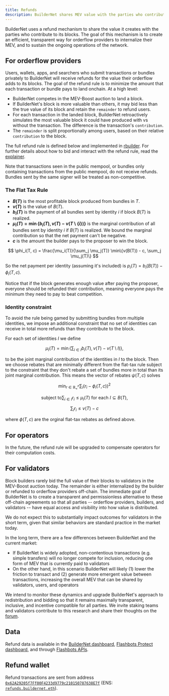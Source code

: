 ```yaml
---
title: Refunds
description: BuilderNet shares MEV value with the parties who contribute to its blocks.
---
```


BuilderNet uses a refund mechanism to share the value it creates with the parties who contribute to its blocks. The goal of this mechanism is to create an efficient, transparent way for orderflow providers to internalize their MEV, and to sustain the ongoing operations of the network.

## For orderflow providers

Users, wallets, apps, and searchers who submit transactions or bundles privately to BuilderNet will receive refunds for the value their orderflow adds to its blocks. The goal of the refund rule is to minimize the amount that each transaction or bundle pays to land onchain. At a high level:
- BuilderNet competes in the MEV-Boost auction to land a block.
- If BuilderNet's block is more valuable than others, it may bid less than the true value of its block and retain the `remainder` to refund users.
- For each transaction in the landed block, BuilderNet retroactively simulates the most valuable block it could have produced with vs without the transaction. The difference is the transaction's `contribution`.
- The `remainder` is split proportionally among users, based on their relative `contribution` to the block.

The full refund rule is defined below and implemented in [rbuilder](https://github.com/flashbots/rbuilder). For further details about how to bid and interact with the refund rule, read the [explainer](https://collective.flashbots.net/t/refund-rule-wat-dis-how-to-and-faq/4049/2).

Note that transactions seen in the public mempool, or bundles only containing transactions from the public mempool, do not receive refunds. Bundles sent by the same signer will be treated as non-competitive.

### The Flat Tax Rule

- **$B(T)$** is the most profitable block produced from bundles in $T$.
- **$v(T)$** is the value of $B(T)$.
- **$b_i(T)$** is the payment of all bundles sent by identity $i$ if block $B(T)$ is realized.
- **$\mu_i(T) = \min\{b_i(T), v(T) - v(T \setminus \{i\})\}$** is the marginal contribution of all bundles sent by identity $i$ if $B(T)$ is realized. We bound the marginal contribution so that the net payment can't be negative.
- **$c$** is the amount the builder pays to the proposer to win the block.
  
$$
\phi_i(T, c) = \frac{\mu_i(T)}{\sum_j \mu_j(T)} \min\{v(B(T)) - c, \sum_j \mu_j(T)\}
$$

So the net payment per identity (assuming it's included) is $p_i(T) = b_i(B(T)) - \phi_i(T, c)$.

Notice that if the block generates enough value after paying the proposer, everyone should be refunded their contribution, meaning everyone pays the minimum they need to pay to beat competition. 

### Identity constraint

To avoid the rule being gamed by submitting bundles from multiple identities, we impose an additional constraint that no set of identities can receive in total more refunds than they contribute to the block.

For each set of identities $I$ we define

$$
\mu_I(T) = \min\{\sum_{i\in I} b_i(T), v(T) - v(T \setminus I)\},
$$

to be the joint marginal contribution of the identities in $I$ to the block. Then we choose rebates that are minimally different from the flat-tax rule subject to the constraint that they don't rebate a set of bundles more in total than its joint marginal contribution. This means the vector of rebates $\psi(T, c)$ solves

$$
\min_{r\in\mathbb{R}^n_+} \sum_i (r_i - \phi_i(T, c))^2
$$

$$
\text{subject to} \sum_{i\in I} r_i \leq \mu_I(T) \text{ for each } I \subseteq B(T),
$$

$$
\sum_i r_i \leq v(T) - c
$$

where $\phi(T, c)$ are the orginal flat-tax rebates as defined above.

## For operators

In the future, the refund rule will be upgraded to compensate operators for their computation costs.

## For validators

Block builders rarely bid the full value of their blocks to validators in the MEV-Boost auction today. The remainder is either internalized by the builder or refunded to orderflow providers off-chain. The immediate goal of BuilderNet is to create a transparent and permissionless alternative to these off-chain agreements so that all parties -- orderflow providers, builders, and validators -- have equal access and visibility into how value is distributed.

We do not expect this to substantially impact outcomes for validators in the short term, given that similar behaviors are standard practice in the market today.

In the long term, there are a few differences between BuilderNet and the current market:
- If BuilderNet is widely adopted, non-contentious transactions (e.g. simple transfers) will no longer compete for inclusion, reducing one form of MEV that is currently paid to validators
- On the other hand, in this scenario BuilderNet will likely (1) lower the friction to transact and (2) generate more emergent value between transactions, increasing the overall MEV that can be shared by validators, users, and operators

We intend to monitor these dynamics and upgrade BuilderNet's approach to redistribution and bidding so that it remains maximally transparent, inclusive, and incentive compatible for all parties. We invite staking teams and validators contribute to this research and share their thoughts on the [forum](https://collective.flashbots.net/).

## Data

Refund data is available in the [BuilderNet dashboard](https://dune.com/flashbots/buildernet), [Flashbots Protect dashboard](https://dune.com/flashbots/flashbots-protect), and through [Flashbots APIs](https://docs.flashbots.net/flashbots-auction/advanced/rpc-endpoint#flashbots_getfeerefundtotalsbyrecipient).

## Refund wallet

Refund transactions are sent from address [`0x62A29205f7Ff00F4233d9779c210150787638E7f`](https://etherscan.io/address/0x62A29205f7Ff00F4233d9779c210150787638E7f) (ENS: [`refunds.buildernet.eth`](https://etherscan.io/name-lookup-search?id=refunds.buildernet.eth)).
